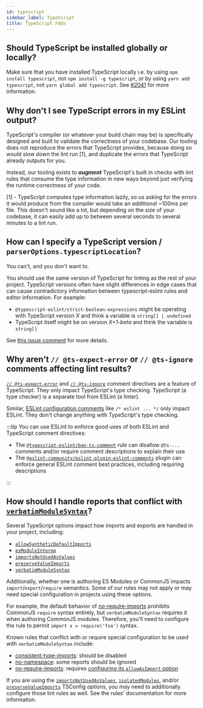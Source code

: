 ```yaml
---
id: typescript
sidebar_label: TypeScript
title: TypeScript FAQs
---
```



## Should TypeScript be installed globally or locally?

Make sure that you have installed TypeScript locally i.e. by using `npm install typescript`, not `npm install -g typescript`,
or by using `yarn add typescript`, not `yarn global add typescript`.
See [#2041](https://github.com/typescript-eslint/typescript-eslint/issues/2041) for more information.

## Why don't I see TypeScript errors in my ESLint output?

TypeScript's compiler (or whatever your build chain may be) is specifically designed and built to validate the correctness of your codebase.
Our tooling does not reproduce the errors that TypeScript provides, because doing so would slow down the lint run [1], and duplicate the errors that TypeScript already outputs for you.

Instead, our tooling exists to **_augment_** TypeScript's built in checks with lint rules that consume the type information in new ways beyond just verifying the runtime correctness of your code.

[1] - TypeScript computes type information lazily, so us asking for the errors it would produce from the compiler would take an _additional_ ~100ms per file.
This doesn't sound like a lot, but depending on the size of your codebase, it can easily add up to between several seconds to several minutes to a lint run.

## How can I specify a TypeScript version / `parserOptions.typescriptLocation`?

You can't, and you don't want to.

You should use the same version of TypeScript for linting as the rest of your project.
TypeScript versions often have slight differences in edge cases that can cause contradictory information between typescript-eslint rules and editor information.
For example:

- `@typescript-eslint/strict-boolean-expressions` might be operating with TypeScript version _X_ and think a variable is `string[] | undefined`
- TypeScript itself might be on version _X+1-beta_ and think the variable is `string[]`

See [this issue comment](https://github.com/typescript-eslint/typescript-eslint/issues/4102#issuecomment-963265514) for more details.

## Why aren't `// @ts-expect-error` or `// @ts-ignore` comments affecting lint results?

[`// @ts-expect-error`](https://www.typescriptlang.org/docs/handbook/release-notes/typescript-3-9.html#-ts-expect-error-comments) and [`// @ts-ignore`](https://www.typescriptlang.org/docs/handbook/release-notes/typescript-2-6.html#suppress-errors-in-ts-files-using--ts-ignore-comments) comment directives are a feature of TypeScript.
They only impact TypeScript's type checking.
TypeScript (a type checker) is a separate tool from ESLint (a linter).

Similar, [ESLint configuration comments](https://eslint.org/docs/latest/use/configure/rules#using-configuration-comments) like `/* eslint ... */` only impact ESLint.
They don't change anything with TypeScript's type checking.

:::tip
You can use ESLint to enforce good uses of both ESLint and TypeScript comment directives:

- The [`@typescript-eslint/ban-ts-comment`](/rules/ban-ts-comment) rule can disallow `@ts-...` comments and/or require comment descriptions to explain their use
- The [`@eslint-community/eslint-plugin-eslint-comments`](https://eslint-community.github.io/eslint-plugin-eslint-comments) plugin can enforce general ESLint comment best practices, including requiring descriptions

:::

## How should I handle reports that conflict with [`verbatimModuleSyntax`](https://www.typescriptlang.org/tsconfig/#verbatimModuleSyntax)?

Several TypeScript options impact how imports and exports are handled in your project, including:

- [`allowSyntheticDefaultImports`](https://www.typescriptlang.org/tsconfig/#allowSyntheticDefaultImports)
- [`esModuleInterop`](https://www.typescriptlang.org/tsconfig/#esModuleInterop)
- [`importsNotUsedAsValues`](https://www.typescriptlang.org/tsconfig/#importsNotUsedAsValues)
- [`preserveValueImports`](https://www.typescriptlang.org/tsconfig/#preserveValueImports)
- [`verbatimModuleSyntax`](https://www.typescriptlang.org/tsconfig/#verbatimModuleSyntax)

Additionally, whether one is authoring ES Modules or CommonJS impacts `import`/`export`/`require` semantics.
Some of our rules may not apply or may need special configuration in projects using these options.

For example, the default behavior of [no-require-imports](/rules/no-require-imports) prohibits CommonJS `require` syntax entirely, but `verbatimModuleSyntax` requires it when authoring CommonJS modules.
Therefore, you'll need to configure the rule to permit `import x = require('foo')` syntax.

Known rules that conflict with or require special configuration to be used with `verbatimModuleSyntax` include:

- [consistent-type-imports](/rules/consistent-type-imports#comparison-with-importsnotusedasvalues--verbatimmodulesyntax): should be disabled
- [no-namespace](/rules/no-namespace#when-not-to-use-it): some reports should be ignored
- [no-require-imports](/rules/no-require-imports): requires [configuring its `allowAsImport` option](/rules/no-require-imports#allowasimport)

If you are using the [`importsNotUsedAsValues`](https://www.typescriptlang.org/tsconfig/#importsNotUsedAsValues), [`isolatedModules`](https://www.typescriptlang.org/tsconfig/#isolatedModules), and/or [`preserveValueImports`](https://www.typescriptlang.org/tsconfig/#preserveValueImports) TSConfig options, you may need to additionally configure those lint rules as well.
See the rules' documentation for more information.
